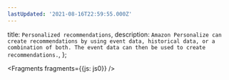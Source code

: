 ```yaml
---
lastUpdated: '2021-08-16T22:59:55.000Z'
---
```

  title: `Personalized recommendations`,
  description: `Amazon Personalize can create recommendations by using event data, historical data, or a combination of both. The event data can then be used to create recommendations.`,
};


<Fragments fragments={{js: js0}} />
